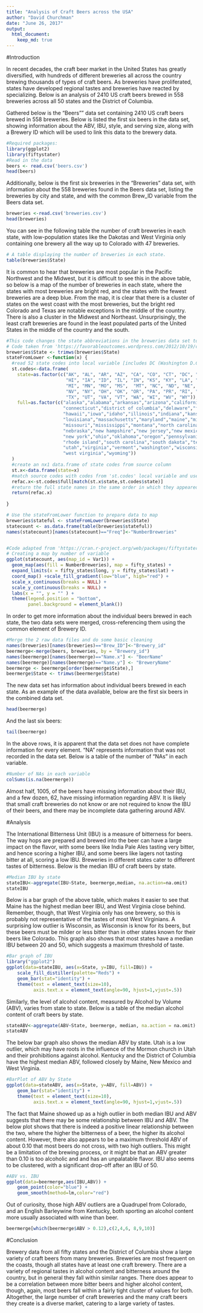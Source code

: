 ```yaml
---
title: "Analysis of Craft Beers across the USA"
author: "David Churchman"
date: "June 26, 2017"
output:
  html_document:
    keep_md: true
---
```


#Introduction

In recent decades, the craft beer market in the United States has greatly diversified, with hundreds of different breweries all across the country brewing thousands of types of craft beers. As breweries have proliferated, states have developed regional tastes and breweries have reacted by specializing.  Below is an analysis of 2410 US craft beers brewed in 558 breweries across all 50 states and the District of Columbia.

Gathered below is the "Beers"" data set containing 2410 US craft beers brewed in 558 breweries. Below is listed the first six beers in the data set, showing information about the ABV, IBU, style, and serving size, along with a Brewery ID which will be used to link this data to the brewery data.
```r
#Required packages:
library(ggplot2)
library(fiftystater)
#Read in the data
beers <- read.csv('beers.csv')
head(beers)
```

Additionally, below is the first six breweries in the "Breweries" data set, with information about the 558 breweries found in the Beers data set, listing the breweries by city and state, and with the common Brew_ID variable from the Beers data set.
```r
breweries <-read.csv('breweries.csv')
head(breweries)
```
You can see in the following table the number of craft breweries in each state, with low-population states like the Dakotas and West Virginia only containing one brewery all the way up to Colorado with 47 breweries.
```r
# A table displaying the number of breweries in each state.
table(breweries$State)
```

It is common to hear that breweries are most popular in the Pacific Northwest and the Midwest, but it is difficult to see this in the above table, so below is a map of the number of breweries in each state, where the states with most breweries are bright red, and the states with the fewest breweries are a deep blue.  From the map, it is clear that there is a cluster of states on the west coast with the most breweries, but the bright red Colorado and Texas are notable exceptions in the middle of the country.  There is also a cluster in the Midwest and Northeast.  Unsurprisingly, the least craft breweries are found in the least populated parts of the United States in the middle of the country and the south.
```r
#This code changes the state abbreviations in the breweries data set to full state names in order to use the map package in ggplot2.
# Code taken from 'https://favorableoutcomes.wordpress.com/2012/10/19/create-an-r-function-to-convert-state-codes-to-full-state-name/'
breweries$State <- trimws(breweries$State)
stateFromLower <-function(x) {
  #read 52 state codes into local variable [includes DC (Washington D.C. and PR (Puerto Rico)]
  st.codes<-data.frame(
    state=as.factor(c("AK", "AL", "AR", "AZ", "CA", "CO", "CT", "DC", "DE", "FL", "GA",
                      "HI", "IA", "ID", "IL", "IN", "KS", "KY", "LA", "MA", "MD", "ME",
                      "MI", "MN", "MO", "MS",  "MT", "NC", "ND", "NE", "NH", "NJ", "NM",
                      "NV", "NY", "OH", "OK", "OR", "PA", "PR", "RI", "SC", "SD", "TN",
                      "TX", "UT", "VA", "VT", "WA", "WI", "WV", "WY")),
    full=as.factor(c("alaska","alabama","arkansas","arizona","california","colorado",
                     "connecticut","district of columbia","delaware","florida","georgia",
                     "hawaii","iowa","idaho","illinois","indiana","kansas","kentucky",
                     "louisiana","massachusetts","maryland","maine","michigan","minnesota",
                     "missouri","mississippi","montana","north carolina","north dakota",
                     "nebraska","new hampshire","new jersey","new mexico","nevada",
                     "new york","ohio","oklahoma","oregon","pennsylvania","puerto rico",
                     "rhode island","south carolina","south dakota","tennessee","texas",
                     "utah","virginia","vermont","washington","wisconsin",
                     "west virginia","wyoming"))
  )
  #create an nx1 data.frame of state codes from source column
  st.x<-data.frame(state=x)
  #match source codes with codes from 'st.codes' local variable and use to return the full state name
  refac.x<-st.codes$full[match(st.x$state,st.codes$state)]
  #return the full state names in the same order in which they appeared in the original source
  return(refac.x)
  
}

# Use the stateFromLower function to prepare data to map 
breweries$stateful <- stateFromLower(breweries$State)
statecount <- as.data.frame(table(breweries$stateful))
names(statecount)[names(statecount)=="Freq"]<-"NumberBreweries"


#Code adapted from 'https://cran.r-project.org/web/packages/fiftystater/vignettes/fiftystater.html'
# Creating a map by number of variable
ggplot(statecount, aes(map_id = Var1)) + 
  geom_map(aes(fill = NumberBreweries), map = fifty_states) + 
  expand_limits(x = fifty_states$long, y = fifty_states$lat) +
  coord_map() +scale_fill_gradient(low="blue", high="red") +
  scale_x_continuous(breaks = NULL) + 
  scale_y_continuous(breaks = NULL) +
  labs(x = "", y = "" ) +
  theme(legend.position = "bottom",
        panel.background = element_blank())
```


In order to get more information about the individual beers brewed in each state, the two data sets were merged, cross-referencing them using the common element of Brewery ID.
```r
#Merge the 2 raw data files and do some basic cleaning
names(breweries)[names(breweries)=="Brew_ID"]<-"Brewery_id"
beermerge<-merge(beers, breweries, by = "Brewery_id")
names(beermerge)[names(beermerge)=="Name.x"] <- "BeerName"
names(beermerge)[names(beermerge)=="Name.y"] <- "BreweryName"
beermerge <- beermerge[order(beermerge$State),]
beermerge$State <- trimws(beermerge$State)
```

The new data set has information about individual beers brewed in each state. As an example of the data available, below are the first six beers in the combined data set.
```r
head(beermerge)
```
And the last six beers:
```r
tail(beermerge)
```
In the above rows, it is apparent that the data set does not have complete information for every element. "NA" represents information that was not recorded in the data set. Below is a table of the number of "NAs" in each variable.
```r
#Number of NAs in each variable
colSums(is.na(beermerge))
```
Almost half, 1005, of the beers have missing information about their IBU, and a few dozen, 62, have missing information regarding ABV. It is likely that small craft breweries do not know or are not required to know the IBU of their beers, and there may be incomplete data gathering around ABV.

#Analysis

The International Bitterness Unit (IBU) is a measure of bitterness for beers.  The way hops are prepared and brewed into the beer can have a large impact on the flavor, with some beers like India Pale Ales tasting very bitter, and hence scoring a higher IBU, and some beers like lagers not tasting bitter at all, scoring a low IBU.  Breweries in different states cater to different tastes of bitterness. Below is the median IBU of craft beers by state.
```r
#Median IBU by state
stateIBU<-aggregate(IBU~State, beermerge,median, na.action=na.omit)
stateIBU
```

Below is a bar graph of the above table, which makes it easier to see that Maine has the highest median beer IBU, and West Virginia close behind. Remember, though, that West Virginia only has one brewery, so this is probably not representative of the tastes of most West Virginians.  A surprising low outlier is Wisconsin, as Wisconsin is know for its beers, but these beers must be milder or less bitter than in other states known for their beers like Colorado. This graph also shows that most states have a median IBU between 20 and 50, which suggests a maximum threshold of taste. 
```r
#Bar graph of IBU
library("ggplot2")
ggplot(data=stateIBU, aes(x=State, y=IBU, fill=IBU)) +
    scale_fill_distiller(palette="Reds") +
    geom_bar(stat="identity") +
    theme(text = element_text(size=10),
          axis.text.x = element_text(angle=90, hjust=1,vjust=.5))
```

Similarly, the level of alcohol content, measured by Alcohol by Volume (ABV), varies from state to state. Below is a table of the median alcohol content of craft beers by state.
```r
stateABV<-aggregate(ABV~State, beermerge, median, na.action = na.omit)
stateABV
```

The below bar graph also shows the median ABV by state. Utah is a low outlier, which may have roots in the influence of the Mormon church in Utah and their prohibitions against alcohol. Kentucky and the District of Columbia have the highest median ABV, followed closely by Maine, New Mexico and West Virginia.
```r
#BarPlot of ABV by State
ggplot(data=stateABV, aes(x=State, y=ABV, fill=ABV)) +
    geom_bar(stat="identity") +
    theme(text = element_text(size=10),
          axis.text.x = element_text(angle=90, hjust=1,vjust=.5))
```

The fact that Maine showed up as a high outlier in both median IBU and ABV suggests that there may be some relationship between IBU and ABV. The below plot shows that there is indeed a positive linear relationship between the two, where the higher the bitterness of a beer, the higher its alcohol content. However, there also appears to be a maximum threshold ABV of about 0.10 that most beers do not cross, with two high outliers. This might be a limitation of the brewing process, or it might be that an ABV greater than 0.10 is too alcoholic and and has an unpalatable flavor. IBU also seems to be clustered, with a significant drop-off after an IBU of 50.
```r
#ABV vs. IBU
ggplot(data=beermerge,aes(IBU,ABV)) +
    geom_point(color="blue") +
    geom_smooth(method=lm,color="red")
```

Out of curiosity, those high ABV outliers are a Quadrupel from Colorado, and an English Barleywine from Kentucky, both sporting an alcohol content more usually associated with wine than beer.
```r
beermerge[which(beermerge$ABV > 0.12),c(2,4,6, 8,9,10)]
```


#Conclusion

Brewery data from all fifty states and the District of Columbia show a large variety of craft beers from many breweries. Breweries are most frequent on the coasts, though all states have at least one craft brewery. There are a variety of regional tastes in alcohol content and bitterness around the country, but in general they fall within similar ranges. There does appear to be a correlation between more bitter beers and higher alcohol content, though, again, most beers fall within a fairly tight cluster of values for both. Altogether, the large number of craft breweries and the many craft beers they create is a diverse market, catering to a large variety of tastes.